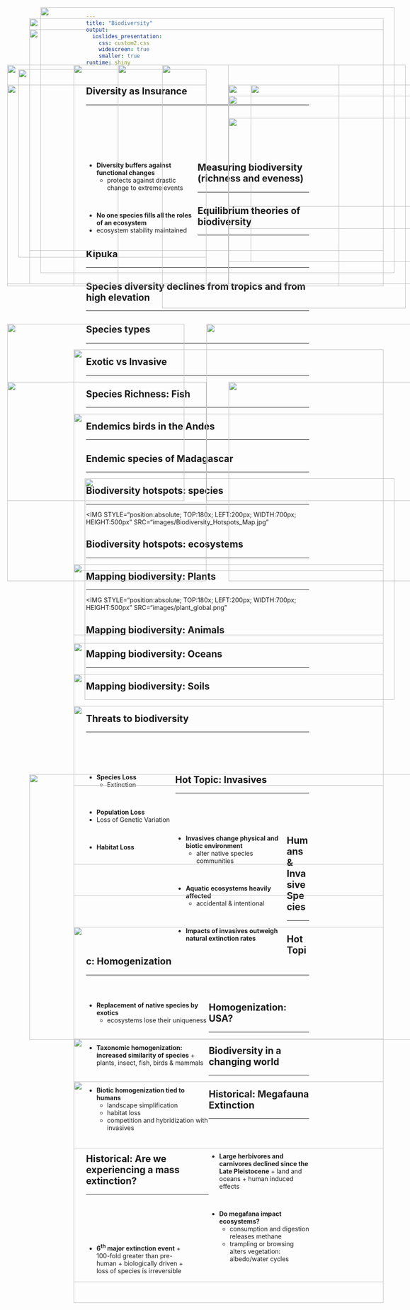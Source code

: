 ```yaml
---
title: "Biodiversity"
output: 
  ioslides_presentation:
    css: custom2.css
    widescreen: true
    smaller: true
runtime: shiny
---
```


## 

<IMG STYLE="position:absolute; TOP:100px; LEFT:100px; WIDTH:800px; HEIGHT:500px" SRC="images/components.jpg">

## 
<IMG STYLE="position:absolute; TOP:75px; LEFT:100px; WIDTH:800px; HEIGHT:600px" SRC="images/diversity_role.jpg.">

## Diversity as Insurance
<hr>
<br/>
<br/>
<br/>
<br/>
<br/>

<div style="float: left; width: 50%;">
* **Diversity buffers against functional changes**
    + protects against drastic change to extreme events

<br/>

*  **No one species fills all the roles of an ecosystem**
  + ecosystem stability maintained
</div>

<IMG STYLE="position:absolute; TOP:300px; LEFT:550px; WIDTH:500px; HEIGHT:250px" SRC="images/redund.jpg">

## Measuring biodiversity (richness and eveness)
<hr>
  
<IMG STYLE="position:absolute; TOP:180px; LEFT:50px; WIDTH:500px; HEIGHT:500px" SRC="images/diverse_eco.jpg">

<IMG STYLE="position:absolute; TOP:300px; LEFT:550px; WIDTH:450px; HEIGHT:200px" SRC="images/simpson-index.jpeg">

## Equilibrium theories of biodiversity
<hr>

<IMG STYLE="position:absolute; TOP:225px; LEFT:50px; WIDTH:450px; HEIGHT:450px" SRC="images/island_biogeo.jpg">

<IMG STYLE="position:absolute; TOP:225px; LEFT:550px; WIDTH:450px; HEIGHT:450px" SRC="images/islands.png">

## Kipuka
<hr>

<IMG STYLE="position:absolute; TOP:225px; LEFT:50px; WIDTH:450px; HEIGHT:450px" SRC="images/kipuka1.jpg">

<IMG STYLE="position:absolute; TOP:225px; LEFT:550px; WIDTH:450px; HEIGHT:450px" SRC="images/kipuka2.jpg">

## Species diversity declines from tropics and from high elevation
<hr>

<IMG STYLE="position:absolute; TOP:180px; LEFT:200px; WIDTH:700px; HEIGHT:500px" SRC="images/biomes2.png">

##
<IMG STYLE="position:absolute; TOP:300x; LEFT:50px; WIDTH:400px; HEIGHT:400px" SRC="images/amazon_new.jpg">

<IMG STYLE="position:absolute; TOP:300x; LEFT:500px; WIDTH:600px; HEIGHT:400px" SRC="images/extinction4.jpg">

## Species types
<hr>

<IMG STYLE="position:absolute; TOP:180x; LEFT:200px; WIDTH:700px; HEIGHT:500px" SRC="images/australia_species.jpg">

## Exotic vs Invasive
<hr>

<IMG STYLE="position:absolute; TOP:250x; LEFT:50px; WIDTH:450px; HEIGHT:450px" SRC="images/exotic.jpg">

<IMG STYLE="position:absolute; TOP:250x; LEFT:550px; WIDTH:450px; HEIGHT:450px" SRC="images/ninja_turtles.jpg">

## Species Richness: Fish
<hr>

<IMG STYLE="position:absolute; TOP:180x; LEFT:200px; WIDTH:700px; HEIGHT:500px" SRC="images/fish_endemics.jpg">

## Endemics birds in the Andes
<hr>

<IMG STYLE="position:absolute; TOP:180px; LEFT:300px; WIDTH:500px; HEIGHT:500px" SRC="images/endemic_birds.jpg">

## Endemic species of Madagascar
<hr>

<IMG STYLE="position:absolute; TOP:160x; LEFT:225px; WIDTH:700px; HEIGHT:500px" SRC="images/madagascar.png">

## Biodiversity hotspots: species
<hr>

<IMG STYLE="position:absolute; TOP:180x; LEFT:200px; WIDTH:700px; HEIGHT:500px" SRC="images/Biodiversity_Hotspots_Map.jpg"

## Biodiversity hotspots: ecosystems
<hr>
<IMG STYLE="position:absolute; TOP:180x; LEFT:200px; WIDTH:700px; HEIGHT:500px" SRC="images/ecoregions.jpg">

## Mapping biodiversity: Plants
<hr>

<IMG STYLE="position:absolute; TOP:180x; LEFT:200px; WIDTH:700px; HEIGHT:500px" SRC="images/plant_global.png"

## Mapping biodiversity: Animals

<IMG STYLE="position:absolute; TOP:180x; LEFT:200px; WIDTH:700px; HEIGHT:500px" SRC="images/animals_biodiverse.jpg">

## Mapping biodiversity: Oceans
<hr>

<IMG STYLE="position:absolute; TOP:180x; LEFT:200px; WIDTH:700px; HEIGHT:500px" SRC="images/ocean_richness.jpg">

## Mapping biodiversity: Soils
<hr>

<IMG STYLE="position:absolute; TOP:180x; LEFT:200px; WIDTH:700px; HEIGHT:500px" SRC="images/soil_biodiversity.jpg">

## Threats to biodiversity
<hr>
<br/>
<br/>
<br/>

<div style="float: left; width: 40%;">
* **Species Loss**
    + Extinction

<br/>

*  **Population Loss**
  + Loss of Genetic Variation
  
 <br/> 
 
* **Habitat Loss**
  
</div>

<IMG STYLE="position:absolute; TOP:180px; LEFT:400px; WIDTH:550px; HEIGHT:550px" SRC="images/biodiversity_threats.jpg">

## 
<IMG STYLE="position:absolute; TOP:100x; LEFT:100px; WIDTH:900px; HEIGHT:600px" SRC="images/ecoregion_status.jpg">

## Hot Topic: Invasives
<hr>
<br/>
<br/>
<br/>

<div style="float: left; width: 50%;">

* **Invasives change physical and biotic environment**
    + alter native species communities

<br/>

* **Aquatic ecosystems heavily affected**
    + accidental & intentional

<br/>

* **Impacts of invasives outweigh natural extinction rates**
 </div>

<IMG STYLE="position:absolute; TOP:250px; LEFT:550px; WIDTH:500px; HEIGHT:300px" SRC="images/invasives2.png">

## Humans & Invasive Species
<hr>

<IMG STYLE="position:absolute; TOP:180x; LEFT:200px; WIDTH:700px; HEIGHT:500px" SRC="images/species_ship.jpg">

## Hot Topic: Homogenization
<hr>
<br/>

<div style="float: left; width: 55%;">

* **Replacement of native species by exotics**
    + ecosystems lose their uniqueness 

<br/>

* **Taxonomic homogenization: increased similarity of species** 
      + plants, insect, fish, birds & mammals

<br/>

* **Biotic homogenization tied to humans**
    + landscape simplification
    + habitat loss
    + competition and hybridization with invasives

</div>

<IMG STYLE="position:absolute; TOP:225px; LEFT:600px; WIDTH:400px; HEIGHT:400px" SRC="images/blender.jpg">

## Homogenization: USA?
<hr>
<IMG STYLE="position:absolute; TOP:180x; LEFT:200px; WIDTH:700px; HEIGHT:550px" SRC="images/usa_diverse.png">

## Biodiversity in a changing world
<hr>

<IMG STYLE="position:absolute; TOP:180x; LEFT:200px; WIDTH:700px; HEIGHT:500px" SRC="images/biodiversity_redistribution.jpg">

## Historical: Megafauna Extinction
<hr>
<br/>
<br/>

<IMG STYLE="position:absolute; TOP:190px; LEFT:75px; WIDTH:425px; HEIGHT:425px" SRC="images/lostmega.jpeg">

<div style="float: right; width: 45%;">

* **Large herbivores and carnivores declined since the Late Pleistocene**
      + land and oceans
      + human induced effects

<br/>

* **Do megafana impact ecosystems?**
    + consumption and digestion releases methane
    + trampling or browsing alters vegetation: albedo/water cycles 

</div>

## Historical: Are we experiencing a mass extinction?
<hr>
<br/>
<br/>
<br/>
<br/>

<div style="float: left; width: 45%;">

* **6^th^ major extinction event**
      + 100-fold greater than pre-human
      + biologically driven
      + loss of species is irreversible
</div>
 
<IMG STYLE="position:absolute; TOP:225px; LEFT:550px; WIDTH:500px; HEIGHT:400px" SRC="images/extinction2.png"> 

##
<IMG STYLE="position:absolute; TOP:50px; LEFT:125px; WIDTH:800px; HEIGHT:600px" SRC="images/extinction3.jpg">

##
<IMG STYLE="position:absolute; TOP:50px; LEFT:125px; WIDTH:800px; HEIGHT:600px" SRC="images/extinction1.png">
